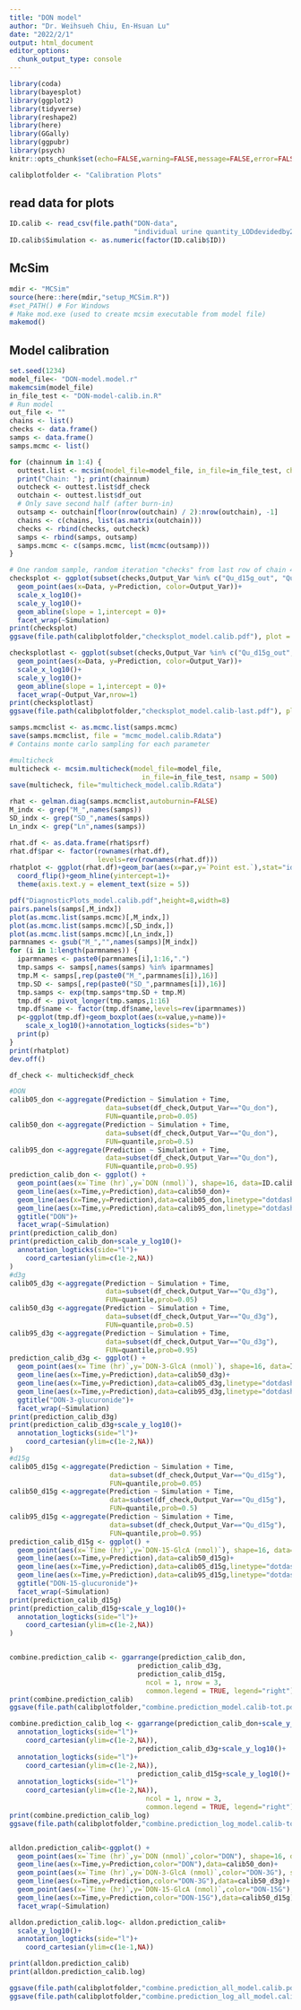 ```yaml
---
title: "DON model"
author: "Dr. Weihsueh Chiu, En-Hsuan Lu"
date: "2022/2/1"
output: html_document
editor_options: 
  chunk_output_type: console
---
```


```r
library(coda)
library(bayesplot) 
library(ggplot2)
library(tidyverse)
library(reshape2)
library(here)
library(GGally)
library(ggpubr)
library(psych)
knitr::opts_chunk$set(echo=FALSE,warning=FALSE,message=FALSE,error=FALSE, results='hide',fig.keep='all')

calibplotfolder <- "Calibration Plots"
```

## read data for plots
```r
ID.calib <- read_csv(file.path("DON-data",
                               "individual urine quantity_LODdevidedby2.csv"), T,"")
ID.calib$Simulation <- as.numeric(factor(ID.calib$ID))
```

## McSim

```r
mdir <- "MCSim"
source(here::here(mdir,"setup_MCSim.R"))
#set_PATH() # For Windows
# Make mod.exe (used to create mcsim executable from model file)
makemod()
```

## Model calibration

```r
set.seed(1234)
model_file<- "DON-model.model.r"
makemcsim(model_file)
in_file_test <- "DON-model-calib.in.R" 
# Run model
out_file <- ""
chains <- list()
checks <- data.frame()
samps <- data.frame()
samps.mcmc <- list()

for (chainnum in 1:4) {
  outtest.list <- mcsim(model_file=model_file, in_file=in_file_test, chainnum=chainnum)
  print("Chain: "); print(chainnum)
  outcheck <- outtest.list$df_check
  outchain <- outtest.list$df_out
  # Only save second half (after burn-in)
  outsamp <- outchain[floor(nrow(outchain) / 2):nrow(outchain), -1]
  chains <- c(chains, list(as.matrix(outchain)))
  checks <- rbind(checks, outcheck)
  samps <- rbind(samps, outsamp)
  samps.mcmc <- c(samps.mcmc, list(mcmc(outsamp)))
}

# One random sample, random iteration "checks" from last row of chain 4
checksplot <- ggplot(subset(checks,Output_Var %in% c("Qu_d15g_out", "Qu_don_out", "Qu_d3g_out")))+
  geom_point(aes(x=Data, y=Prediction, color=Output_Var))+
  scale_x_log10()+
  scale_y_log10()+
  geom_abline(slope = 1,intercept = 0)+
  facet_wrap(~Simulation)
print(checksplot)
ggsave(file.path(calibplotfolder,"checksplot_model.calib.pdf"), plot = checksplot, width=10, height=10)

checksplotlast <- ggplot(subset(checks,Output_Var %in% c("Qu_d15g_out", "Qu_don_out", "Qu_d3g_out") & Time > 20))+
  geom_point(aes(x=Data, y=Prediction, color=Output_Var))+
  scale_x_log10()+
  scale_y_log10()+
  geom_abline(slope = 1,intercept = 0)+
  facet_wrap(~Output_Var,nrow=1)
print(checksplotlast)
ggsave(file.path(calibplotfolder,"checksplot_model.calib-last.pdf"), plot = checksplotlast, width=9, height=3.5)

samps.mcmclist <- as.mcmc.list(samps.mcmc)
save(samps.mcmclist, file = "mcmc_model.calib.Rdata")
# Contains monte carlo sampling for each parameter

#multicheck
multicheck <- mcsim.multicheck(model_file=model_file,
                                 in_file=in_file_test, nsamp = 500)
save(multicheck, file="multicheck_model.calib.Rdata")
```

```r

rhat <- gelman.diag(samps.mcmclist,autoburnin=FALSE) 
M_indx <- grep("M_",names(samps))
SD_indx <- grep("SD_",names(samps))
Ln_indx <- grep("Ln",names(samps))

rhat.df <- as.data.frame(rhat$psrf)
rhat.df$par <- factor(rownames(rhat.df),
                      levels=rev(rownames(rhat.df)))
rhatplot <- ggplot(rhat.df)+geom_bar(aes(x=par,y=`Point est.`),stat="identity")+
  coord_flip()+geom_hline(yintercept=1)+
  theme(axis.text.y = element_text(size = 5))

pdf("DiagnosticPlots_model.calib.pdf",height=8,width=8)
pairs.panels(samps[,M_indx])
plot(as.mcmc.list(samps.mcmc)[,M_indx,])
plot(as.mcmc.list(samps.mcmc)[,SD_indx,])
plot(as.mcmc.list(samps.mcmc)[,Ln_indx,])
parmnames <- gsub("M_","",names(samps)[M_indx])
for (i in 1:length(parmnames)) {
  iparmnames <- paste0(parmnames[i],1:16,".")
  tmp.samps <- samps[,names(samps) %in% iparmnames]
  tmp.M <- samps[,rep(paste0("M_",parmnames[i]),16)]
  tmp.SD <- samps[,rep(paste0("SD_",parmnames[i]),16)]
  tmp.samps <- exp(tmp.samps*tmp.SD + tmp.M)
  tmp.df <- pivot_longer(tmp.samps,1:16)
  tmp.df$name <- factor(tmp.df$name,levels=rev(iparmnames))
  p<-ggplot(tmp.df)+geom_boxplot(aes(x=value,y=name))+
    scale_x_log10()+annotation_logticks(sides="b")
  print(p)
}
print(rhatplot)
dev.off()


```


```r
df_check <- multicheck$df_check

#DON
calib05_don <-aggregate(Prediction ~ Simulation + Time,
                        data=subset(df_check,Output_Var=="Qu_don"),
                        FUN=quantile,prob=0.05)
calib50_don <-aggregate(Prediction ~ Simulation + Time,
                        data=subset(df_check,Output_Var=="Qu_don"),
                        FUN=quantile,prob=0.5)
calib95_don <-aggregate(Prediction ~ Simulation + Time,
                        data=subset(df_check,Output_Var=="Qu_don"),
                        FUN=quantile,prob=0.95)
prediction_calib_don <- ggplot() + 
  geom_point(aes(x=`Time (hr)`,y=`DON (nmol)`), shape=16, data=ID.calib)+
  geom_line(aes(x=Time,y=Prediction),data=calib50_don)+
  geom_line(aes(x=Time,y=Prediction),data=calib05_don,linetype="dotdash")+
  geom_line(aes(x=Time,y=Prediction),data=calib95_don,linetype="dotdash")+
  ggtitle("DON")+
  facet_wrap(~Simulation)
print(prediction_calib_don)
print(prediction_calib_don+scale_y_log10()+
  annotation_logticks(side="l")+
    coord_cartesian(ylim=c(1e-2,NA))
)
#d3g
calib05_d3g <-aggregate(Prediction ~ Simulation + Time,
                        data=subset(df_check,Output_Var=="Qu_d3g"),
                        FUN=quantile,prob=0.05)
calib50_d3g <-aggregate(Prediction ~ Simulation + Time,
                        data=subset(df_check,Output_Var=="Qu_d3g"),
                        FUN=quantile,prob=0.5)
calib95_d3g <-aggregate(Prediction ~ Simulation + Time,
                        data=subset(df_check,Output_Var=="Qu_d3g"),
                        FUN=quantile,prob=0.95)
prediction_calib_d3g <- ggplot() + 
  geom_point(aes(x=`Time (hr)`,y=`DON-3-GlcA (nmol)`), shape=16, data=ID.calib)+
  geom_line(aes(x=Time,y=Prediction),data=calib50_d3g)+
  geom_line(aes(x=Time,y=Prediction),data=calib05_d3g,linetype="dotdash")+
  geom_line(aes(x=Time,y=Prediction),data=calib95_d3g,linetype="dotdash")+
  ggtitle("DON-3-glucuronide")+
  facet_wrap(~Simulation)
print(prediction_calib_d3g)
print(prediction_calib_d3g+scale_y_log10()+
  annotation_logticks(side="l")+
    coord_cartesian(ylim=c(1e-2,NA))
)
#d15g
calib05_d15g <-aggregate(Prediction ~ Simulation + Time,
                         data=subset(df_check,Output_Var=="Qu_d15g"),
                         FUN=quantile,prob=0.05)
calib50_d15g <-aggregate(Prediction ~ Simulation + Time,
                         data=subset(df_check,Output_Var=="Qu_d15g"),
                         FUN=quantile,prob=0.5)
calib95_d15g <-aggregate(Prediction ~ Simulation + Time,
                         data=subset(df_check,Output_Var=="Qu_d15g"),
                         FUN=quantile,prob=0.95)
prediction_calib_d15g <- ggplot() + 
  geom_point(aes(x=`Time (hr)`,y=`DON-15-GlcA (nmol)`), shape=16, data=ID.calib)+
  geom_line(aes(x=Time,y=Prediction),data=calib50_d15g)+
  geom_line(aes(x=Time,y=Prediction),data=calib05_d15g,linetype="dotdash")+
  geom_line(aes(x=Time,y=Prediction),data=calib95_d15g,linetype="dotdash")+
  ggtitle("DON-15-glucuronide")+
  facet_wrap(~Simulation)
print(prediction_calib_d15g)
print(prediction_calib_d15g+scale_y_log10()+
  annotation_logticks(side="l")+
    coord_cartesian(ylim=c(1e-2,NA))
)


combine.prediction_calib <- ggarrange(prediction_calib_don, 
                                prediction_calib_d3g, 
                                prediction_calib_d15g,
                                  ncol = 1, nrow = 3,
                                  common.legend = TRUE, legend="right")
print(combine.prediction_calib)
ggsave(file.path(calibplotfolder,"combine.prediction_model.calib-tot.pdf"), plot = combine.prediction_calib, width=10, height=15)

combine.prediction_calib_log <- ggarrange(prediction_calib_don+scale_y_log10()+
  annotation_logticks(side="l")+
    coord_cartesian(ylim=c(1e-2,NA)), 
                                prediction_calib_d3g+scale_y_log10()+
  annotation_logticks(side="l")+
    coord_cartesian(ylim=c(1e-2,NA)), 
                                prediction_calib_d15g+scale_y_log10()+
  annotation_logticks(side="l")+
    coord_cartesian(ylim=c(1e-2,NA)),
                                  ncol = 1, nrow = 3,
                                  common.legend = TRUE, legend="right")
print(combine.prediction_calib_log)
ggsave(file.path(calibplotfolder,"combine.prediction_log_model.calib-tot.pdf"), plot = combine.prediction_calib_log, width=10, height=15)


alldon.prediction_calib<-ggplot() + 
  geom_point(aes(x=`Time (hr)`,y=`DON (nmol)`,color="DON"), shape=16, data=ID.calib)+
  geom_line(aes(x=Time,y=Prediction,color="DON"),data=calib50_don)+
  geom_point(aes(x=`Time (hr)`,y=`DON-3-GlcA (nmol)`,color="DON-3G"), shape=16, data=ID.calib)+
  geom_line(aes(x=Time,y=Prediction,color="DON-3G"),data=calib50_d3g)+
  geom_point(aes(x=`Time (hr)`,y=`DON-15-GlcA (nmol)`,color="DON-15G"), shape=16, data=ID.calib)+
  geom_line(aes(x=Time,y=Prediction,color="DON-15G"),data=calib50_d15g)+
  facet_wrap(~Simulation)

alldon.prediction_calib.log<- alldon.prediction_calib+
  scale_y_log10()+
  annotation_logticks(side="l")+
    coord_cartesian(ylim=c(1e-1,NA))

print(alldon.prediction_calib)
print(alldon.prediction_calib.log)

ggsave(file.path(calibplotfolder,"combine.prediction_all_model.calib.pdf"), plot = alldon.prediction_calib, width=7, height=7)
ggsave(file.path(calibplotfolder,"combine.prediction_log_all_model.calib.pdf"), plot = alldon.prediction_calib.log, width=7, height=7)

```


